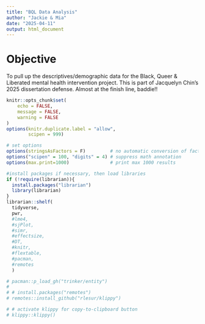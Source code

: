 ```yaml
---
title: "BQL Data Analysis"
author: "Jackie & Mia"
date: "2025-04-11"
output: html_document
---
```


# Objective

To pull up the descriptives/demographic data for the Black, Queer & Liberated mental health intervention project. This is part of Jacquelyn Chin's 2025 dissertation defense. Almost at the finish line, baddie!!



```r
knitr::opts_chunk$set(
	echo = FALSE,
	message = FALSE,
	warning = FALSE
)
options(knitr.duplicate.label = "allow",
        scipen = 999)

# set options
options(stringsAsFactors = F)         # no automatic conversion of factors
options("scipen" = 100, "digits" = 4) # suppress math annotation
options(max.print=1000)               # print max 1000 results

#install packages if necessary, then load libraries
if (!require(librarian)){
  install.packages("librarian")
  library(librarian)
}
librarian::shelf(
  tidyverse,
  pwr,
  #lme4,
  #sjPlot,
  #simr,
  #effectsize,
  #DT,
  #knitr,
  #flextable,
  #pacman,
  #remotes
  )

# pacman::p_load_gh("trinker/entity")
# 
# # install.packages("remotes")
# remotes::install_github("rlesur/klippy")

# # activate klippy for copy-to-clipboard button
# klippy::klippy()
```